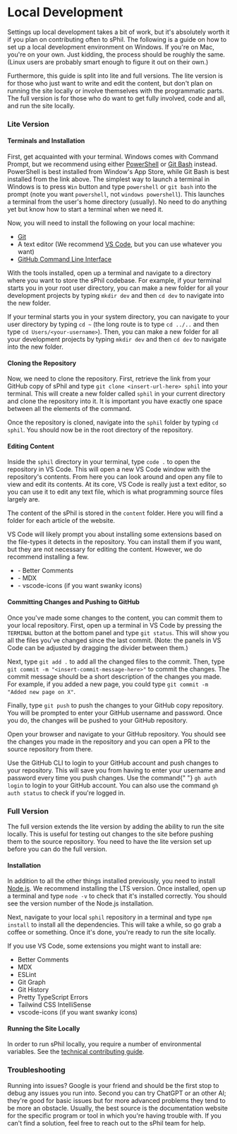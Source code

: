 
# Local Development

Settings up local development takes a bit of work, but it's absolutely worth it
if you plan on contributing often to sPhil. The following is a guide on how to
set up a local development environment on Windows. If you're on Mac, you're on
your own. Just kidding, the process should be roughly the same. (Linux users are
probably smart enough to figure it out on their own.)

Furthermore, this guide is split into lite and full versions. The lite version
is for those who just want to write and edit the content, but don't plan on
running the site locally or involve themselves with the programmatic parts. The
full version is for those who do want to get fully involved, code and all, and
run the site locally.

### Lite Version

#### Terminals and Installation

First, get acquainted with your terminal. Windows comes with Command Prompt, but
we recommend using either
[PowerShell](https://learn.microsoft.com/en-us/powershell/scripting/install/installing-powershell-on-windows?view=powershell-7.4)
or [Git Bash](https://git-scm.com/downloads) instead. PowerShell is best
installed from Window's App Store, while Git Bash is best installed from the
link above. The simplest way to launch a terminal in Windows is to press `Win`
button and type `powershell` or `git bash` into the prompt (note you want
`powershell`, not `windows powershell`). This launches a terminal from the
user's home directory (usually). No need to do anything yet but know how to
start a terminal when we need it.

Now, you will need to install the following on your local machine:

-   [Git](https://git-scm.com/downloads)
-   A text editor (We recommend [VS Code](https://code.visualstudio.com/), but
    you can use whatever you want)
-   [GitHub Command Line Interface](https://cli.github.com/)

With the tools installed, open up a terminal and navigate to a directory where
you want to store the sPhil codebase. For example, if your terminal starts you
in your root user directory, you can make a new folder for all your development
projects by typing `mkdir dev` and then `cd dev` to navigate into the new
folder.

If your terminal starts you in your system directory, you can navigate to your
user directory by typing `cd ~` (the long route is to type `cd ../..` and then
type `cd Users/<your-username>`). Then, you can make a new folder for all your
development projects by typing `mkdir dev` and then `cd dev` to navigate into
the new folder.

#### Cloning the Repository

Now, we need to clone the repository. First, retrieve the link from your GitHub
copy of sPhil and type `git clone <insert-url-here> sphil` into your terminal.
This will create a new folder called `sphil` in your current directory and clone
the repository into it. It is important you have exactly one space between all
the elements of the command.

Once the repository is cloned, navigate into the `sphil` folder by typing
`cd sphil`. You should now be in the root directory of the repository.

#### Editing Content

Inside the `sphil` directory in your terminal, type `code .` to open the
repository in VS Code. This will open a new VS Code window with the repository's
contents. From here you can look around and open any file to view and edit its
contents. At its core, VS Code is really just a text editor, so you can use it
to edit any text file, which is what programming source files largely are.

The content of the sPhil is stored in the `content` folder. Here you will find a
folder for each article of the website.

<Callout type="info" emoji="ℹ️">
    VS Code will likely prompt you about installing some extensions based on the
    file-types it detects in the repository. You can install them if you want,
    but they are not necessary for editing the content. However, we do recommend
    installing a few.
    <ul>
        <li>- Better Comments</li>
        <li>- MDX</li>
        <li>- vscode-icons (if you want swanky icons)</li>
    </ul>
</Callout>

#### Committing Changes and Pushing to GitHub

Once you've made some changes to the content, you can commit them to your local
repository. First, open up a terminal in VS Code by pressing the `TERMINAL`
button at the bottom panel and type `git status`. This will show you all the
files you've changed since the last commit. (Note: the panels in VS Code can be
adjusted by dragging the divider between them.)

Next, type `git add .` to add all the changed files to the commit. Then, type
`git commit -m "<insert-commit-message-here>"` to commit the changes. The commit
message should be a short description of the changes you made. For example, if
you added a new page, you could type `git commit -m "Added new page on X"`.

Finally, type `git push` to push the changes to your GitHub copy repository. You
will be prompted to enter your GitHub username and password. Once you do, the
changes will be pushed to your GitHub repository.

Open your browser and navigate to your GitHub repository. You should see the
changes you made in the repository and you can open a PR to the source
repository from there.

<Callout type="info" emoji="ℹ️">
    Use the GitHub CLI to login to your GitHub account and push changes to your
    repository. This will save you from having to enter your username and
    password every time you push changes. Use the command{" "}
    <code>gh auth login</code> to login to your GitHub account. You can also use
    the command <code>gh auth status</code> to check if you're logged in.
</Callout>

### Full Version

The full version extends the lite version by adding the ability to run the site
locally. This is useful for testing out changes to the site before pushing them
to the source repository. You need to have the lite version set up before you
can do the full version.

#### Installation

In addition to all the other things installed previously, you need to install
[Node.js](https://nodejs.org/en/download/). We recommend installing the LTS
version. Once installed, open up a terminal and type `node -v` to check that
it's installed correctly. You should see the version number of the Node.js
installation.

Next, navigate to your local `sphil` repository in a terminal and type
`npm install` to install all the dependencies. This will take a while, so go
grab a coffee or something. Once it's done, you're ready to run the site
locally.

If you use VS Code, some extensions you might want to install are:

-   Better Comments
-   MDX
-   ESLint
-   Git Graph
-   Git History
-   Pretty TypeScript Errors
-   Tailwind CSS IntelliSense
-   vscode-icons (if you want swanky icons)

#### Running the Site Locally

In order to run sPhil locally, you require a number of environmental variables.
See the
[technical contributing guide](https://github.com/systemphil/sphil/blob/main/CONTRIBUTING.md).

### Troubleshooting

Running into issues? Google is your friend and should be the first stop to debug
any issues you run into. Second you can try ChatGPT or an other AI; they're good
for basic issues but for more advanced problems they tend to be more an
obstacle. Usually, the best source is the documentation website for the specific
program or tool in which you're having trouble with. If you can't find a
solution, feel free to reach out to the sPhil team for help.
